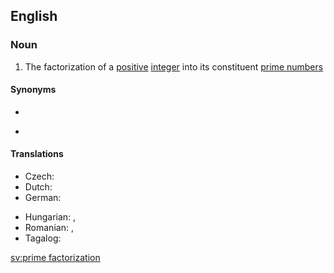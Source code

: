 ==English==
{{wikipedia|Integer factorization}}

===Noun===
{{en-noun}}

# {{lb|en|mathematics}} The factorization of a [[positive]] [[integer]] into its constituent [[prime number]]s

====Synonyms====
* {{l|en|integer factorization}}
* {{l|en|prime decomposition}} {{qualifier|rare}}

====Translations====
{{trans-top|factorization of a positive integer}}
* Czech: {{t|cs|prvočíselný rozklad|m}}
* Dutch: {{t|nl|priemfactorisatie}}
* German: {{t+|de|Primfaktorzerlegung|f}}
{{trans-mid}}
* Hungarian: {{t|hu|prímfaktorizáció}}, {{t|hu|prímfelbontás}}
* Romanian: {{t|ro|prim-factorizare|f}}, {{t|ro|factorizare în primi factori|f}}
* Tagalog: {{t|tl|balhong pagbungkag}}
{{trans-bottom}}

[[sv:prime factorization]]